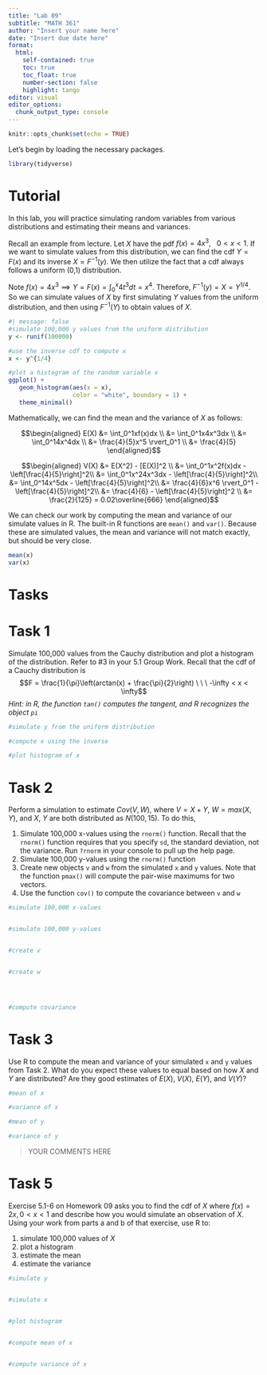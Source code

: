 ```yaml
---
title: "Lab 09"
subtitle: "MATH 361"
author: "Insert your name here"
date: "Insert due date here"
format: 
  html:
    self-contained: true
    toc: true
    toc_float: true
    number-section: false
    highlight: tango
editor: visual
editor_options: 
  chunk_output_type: console
---
```


```r
knitr::opts_chunk$set(echo = TRUE)
```

Let's begin by loading the necessary packages.

```r
library(tidyverse)
```

# Tutorial

In this lab, you will practice simulating random variables from various distributions and estimating their means and variances.

Recall an example from lecture. Let $X$ have the pdf $f(x) = 4x^3 , \ \ \ 0 < x < 1$. If we want to simulate values from this distribution, we can find the cdf $Y = F(x)$ and its inverse $X = F^{-1}(y)$. We then utilize the fact that a cdf always follows a uniform (0,1) distribution.

Note $f(x) = 4x^3 \implies Y =F(x) = \int_0^x4t^3dt=x^4$. Therefore, $F^{-1}(y) = X = Y^{1/4}$. So we can simulate values of $X$ by first simulating $Y$ values from the uniform distribution, and then using $F^{-1}(Y)$ to obtain values of $X$.

```r
#| message: false
#simulate 100,000 y values from the uniform distribution
y <- runif(100000)

#use the inverse cdf to compute x
x <- y^{1/4}

#plot a histogram of the random variable x
ggplot() +
   geom_histogram(aes(x = x), 
                  color = "white", boundary = 1) +
   theme_minimal()
```

Mathematically, we can find the mean and the variance of $X$ as follows:

$$\begin{aligned}
E(X) &= \int_0^1xf(x)dx \\
&= \int_0^1x4x^3dx \\
&= \int_0^14x^4dx \\
&= \frac{4}{5}x^5 \rvert_0^1 \\
&= \frac{4}{5}
\end{aligned}$$

$$\begin{aligned}
V(X) &= E(X^2) - [E(X)]^2 \\
&= \int_0^1x^2f(x)dx - \left[\frac{4}{5}\right]^2\\
&= \int_0^1x^24x^3dx - \left[\frac{4}{5}\right]^2\\
&= \int_0^14x^5dx - \left[\frac{4}{5}\right]^2\\
&= \frac{4}{6}x^6 \rvert_0^1 - \left[\frac{4}{5}\right]^2\\
&= \frac{4}{6} - \left[\frac{4}{5}\right]^2 \\
&= \frac{2}{125} = 0.02\overline{666}
\end{aligned}$$

We can check our work by computing the mean and variance of our simulate values in R. The built-in R functions are `mean()` and `var()`. Because these are simulated values, the mean and variance will not match exactly, but should be very close.

```r
mean(x)
var(x)
```

# Tasks

# Task 1

Simulate 100,000 values from the Cauchy distribution and plot a histogram of the distribution. Refer to #3 in your 5.1 Group Work. Recall that the cdf of a Cauchy distribution is $$F = \frac{1}{\pi}\left(arctan(x) + \frac{\pi}{2}\right) \ \ \ -\infty < x < \infty$$ *Hint: in R, the function `tan()` computes the tangent, and R recognizes the object `pi`*

```r
#simulate y from the uniform distribution

#compute x using the inverse

#plot histogram of x

```

# Task 2

Perform a simulation to estimate $Cov(V, W)$, where $V = X + Y$, $W = max(X, Y)$, and $X$, $Y$ are both distributed as $N(100, 15)$. To do this,

1.  Simulate 100,000 x-values using the `rnorm()` function. Recall that the `rnorm()` function requires that you specify `sd`, the standard deviation, not the variance. Run `?rnorm` in your console to pull up the help page.
2.  Simulate 100,000 y-values using the `rnorm()` function
3.  Create new objects `v` and `w` from the simulated `x` and `y` values. Note that the function `pmax()` will compute the pair-wise maximums for two vectors.
4.  Use the function `cov()` to compute the covariance between `v` and `w`

```r
#simulate 100,000 x-values


#simulate 100,000 y-values


#create v


#create w




#compute covariance 

```

# Task 3

Use R to compute the mean and variance of your simulated `x` and `y` values from Task 2. What do you expect these values to equal based on how $X$ and $Y$ are distributed? Are they good estimates of $E(X)$, $V(X)$, $E(Y)$, and $V(Y)$?

```r
#mean of x

#variance of x

#mean of y

#variance of y

```

> YOUR COMMENTS HERE

# Task 5

Exercise 5.1-6 on Homework 09 asks you to find the cdf of $X$ where $f(x) = 2x, 0 < x < 1$ and describe how you would simulate an observation of $X$. Using your work from parts a and b of that exercise, use R to:

1.  simulate 100,000 values of $X$
2.  plot a histogram
3.  estimate the mean
4.  estimate the variance

```r
#simulate y


#simulate x


#plot histogram


#compute mean of x


#compute variance of x



```
